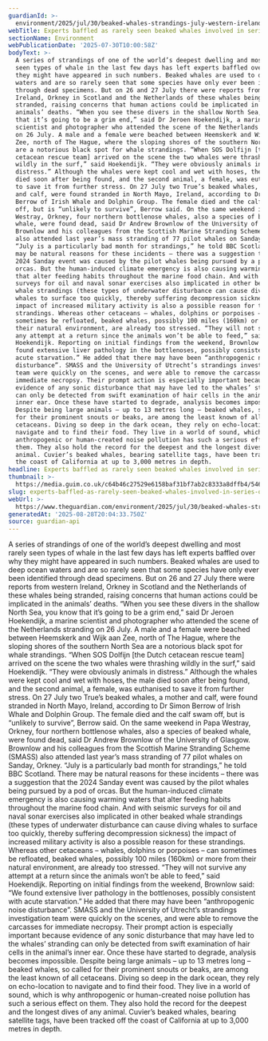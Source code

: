 ```yaml
---
guardianId: >-
  environment/2025/jul/30/beaked-whales-strandings-july-western-ireland-orkney-netherlands
webTitle: Experts baffled as rarely seen beaked whales involved in series of strandings
sectionName: Environment
webPublicationDate: '2025-07-30T10:00:58Z'
bodyText: >-
  A series of strandings of one of the world’s deepest dwelling and most rarely
  seen types of whale in the last few days has left experts baffled over why
  they might have appeared in such numbers. Beaked whales are used to deep ocean
  waters and are so rarely seen that some species have only ever been identified
  through dead specimens. But on 26 and 27 July there were reports from western
  Ireland, Orkney in Scotland and the Netherlands of these whales being
  stranded, raising concerns that human actions could be implicated in the
  animals’ deaths. “When you see these divers in the shallow North Sea, you know
  that it’s going to be a grim end,” said Dr Jeroen Hoekendijk, a marine
  scientist and photographer who attended the scene of the Netherlands stranding
  on 26 July. A male and a female were beached between Heemskerk and Wijk aan
  Zee, north of The Hague, where the sloping shores of the southern North Sea
  are a notorious black spot for whale strandings. “When SOS Dolfijn [the Dutch
  cetacean rescue team] arrived on the scene the two whales were thrashing
  wildly in the surf,” said Hoekendijk. “They were obviously animals in
  distress.” Although the whales were kept cool and wet with hoses, the male
  died soon after being found, and the second animal, a female, was euthanised
  to save it from further stress. On 27 July two True’s beaked whales, a mother
  and calf, were found stranded in North Mayo, Ireland, according to Dr Simon
  Berrow of Irish Whale and Dolphin Group. The female died and the calf swam
  off, but is “unlikely to survive”, Berrow said. On the same weekend in Papa
  Westray, Orkney, four northern bottlenose whales, also a species of beaked
  whale, were found dead, said Dr Andrew Brownlow of the University of Glasgow.
  Brownlow and his colleagues from the Scottish Marine Stranding Scheme (SMASS)
  also attended last year’s mass stranding of 77 pilot whales on Sanday, Orkney.
  “July is a particularly bad month for strandings,” he told BBC Scotland. There
  may be natural reasons for these incidents – there was a suggestion that the
  2024 Sanday event was caused by the pilot whales being pursued by a pod of
  orcas. But the human-induced climate emergency is also causing warming waters
  that alter feeding habits throughout the marine food chain. And with seismic
  surveys for oil and naval sonar exercises also implicated in other beaked
  whale strandings (these types of underwater disturbance can cause diving
  whales to surface too quickly, thereby suffering decompression sickness) the
  impact of increased military activity is also a possible reason for these
  strandings. Whereas other cetaceans – whales, dolphins or porpoises – can
  sometimes be refloated, beaked whales, possibly 100 miles (160km) or more from
  their natural environment, are already too stressed. “They will not survive
  any attempt at a return since the animals won’t be able to feed,” said
  Hoekendijk. Reporting on initial findings from the weekend, Brownlow said: “We
  found extensive liver pathology in the bottlenoses, possibly consistent with
  acute starvation.” He added that there may have been “anthropogenic noise
  disturbance”. SMASS and the University of Utrecht’s strandings investigation
  team were quickly on the scenes, and were able to remove the carcasses for
  immediate necropsy. Their prompt action is especially important because
  evidence of any sonic disturbance that may have led to the whales’ stranding
  can only be detected from swift examination of hair cells in the animal’s
  inner ear. Once these have started to degrade, analysis becomes impossible.
  Despite being large animals – up to 13 metres long – beaked whales, so called
  for their prominent snouts or beaks, are among the least known of all
  cetaceans. Diving so deep in the dark ocean, they rely on echo-location to
  navigate and to find their food. They live in a world of sound, which is why
  anthropogenic or human-created noise pollution has such a serious effect on
  them. They also hold the record for the deepest and the longest dives of any
  animal. Cuvier’s beaked whales, bearing satellite tags, have been tracked off
  the coast of California at up to 3,000 metres in depth.
headline: Experts baffled as rarely seen beaked whales involved in series of strandings
thumbnail: >-
  https://media.guim.co.uk/c64b46c27529e6158baf31bf7ab2c8333a8dffb4/546_0_3931_3147/500.jpg
slug: experts-baffled-as-rarely-seen-beaked-whales-involved-in-series-of-strandings
webUrl: >-
  https://www.theguardian.com/environment/2025/jul/30/beaked-whales-strandings-july-western-ireland-orkney-netherlands
generatedAt: '2025-08-28T20:04:33.750Z'
source: guardian-api
---
```

A series of strandings of one of the world’s deepest dwelling and most rarely seen types of whale in the last few days has left experts baffled over why they might have appeared in such numbers. Beaked whales are used to deep ocean waters and are so rarely seen that some species have only ever been identified through dead specimens. But on 26 and 27 July there were reports from western Ireland, Orkney in Scotland and the Netherlands of these whales being stranded, raising concerns that human actions could be implicated in the animals’ deaths. “When you see these divers in the shallow North Sea, you know that it’s going to be a grim end,” said Dr Jeroen Hoekendijk, a marine scientist and photographer who attended the scene of the Netherlands stranding on 26 July. A male and a female were beached between Heemskerk and Wijk aan Zee, north of The Hague, where the sloping shores of the southern North Sea are a notorious black spot for whale strandings. “When SOS Dolfijn [the Dutch cetacean rescue team] arrived on the scene the two whales were thrashing wildly in the surf,” said Hoekendijk. “They were obviously animals in distress.” Although the whales were kept cool and wet with hoses, the male died soon after being found, and the second animal, a female, was euthanised to save it from further stress. On 27 July two True’s beaked whales, a mother and calf, were found stranded in North Mayo, Ireland, according to Dr Simon Berrow of Irish Whale and Dolphin Group. The female died and the calf swam off, but is “unlikely to survive”, Berrow said. On the same weekend in Papa Westray, Orkney, four northern bottlenose whales, also a species of beaked whale, were found dead, said Dr Andrew Brownlow of the University of Glasgow. Brownlow and his colleagues from the Scottish Marine Stranding Scheme (SMASS) also attended last year’s mass stranding of 77 pilot whales on Sanday, Orkney. “July is a particularly bad month for strandings,” he told BBC Scotland. There may be natural reasons for these incidents – there was a suggestion that the 2024 Sanday event was caused by the pilot whales being pursued by a pod of orcas. But the human-induced climate emergency is also causing warming waters that alter feeding habits throughout the marine food chain. And with seismic surveys for oil and naval sonar exercises also implicated in other beaked whale strandings (these types of underwater disturbance can cause diving whales to surface too quickly, thereby suffering decompression sickness) the impact of increased military activity is also a possible reason for these strandings. Whereas other cetaceans – whales, dolphins or porpoises – can sometimes be refloated, beaked whales, possibly 100 miles (160km) or more from their natural environment, are already too stressed. “They will not survive any attempt at a return since the animals won’t be able to feed,” said Hoekendijk. Reporting on initial findings from the weekend, Brownlow said: “We found extensive liver pathology in the bottlenoses, possibly consistent with acute starvation.” He added that there may have been “anthropogenic noise disturbance”. SMASS and the University of Utrecht’s strandings investigation team were quickly on the scenes, and were able to remove the carcasses for immediate necropsy. Their prompt action is especially important because evidence of any sonic disturbance that may have led to the whales’ stranding can only be detected from swift examination of hair cells in the animal’s inner ear. Once these have started to degrade, analysis becomes impossible. Despite being large animals – up to 13 metres long – beaked whales, so called for their prominent snouts or beaks, are among the least known of all cetaceans. Diving so deep in the dark ocean, they rely on echo-location to navigate and to find their food. They live in a world of sound, which is why anthropogenic or human-created noise pollution has such a serious effect on them. They also hold the record for the deepest and the longest dives of any animal. Cuvier’s beaked whales, bearing satellite tags, have been tracked off the coast of California at up to 3,000 metres in depth.
